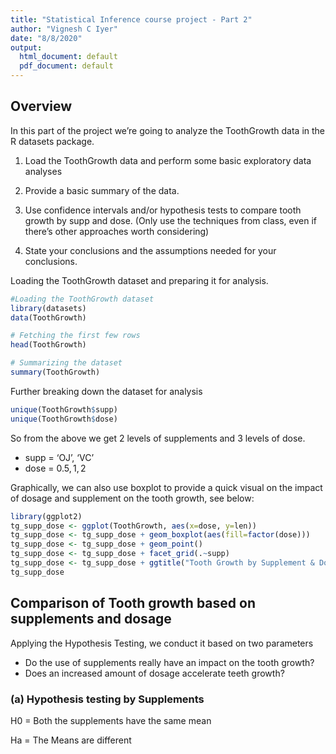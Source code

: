 ```yaml
---
title: "Statistical Inference course project - Part 2"
author: "Vignesh C Iyer"
date: "8/8/2020"
output:
  html_document: default
  pdf_document: default
---
```


## Overview

In this part of the project we're going to analyze the ToothGrowth data in the R datasets package.

1. Load the ToothGrowth data and perform some basic exploratory data analyses

2. Provide a basic summary of the data.

3. Use confidence intervals and/or hypothesis tests to compare tooth growth by supp and dose. (Only use the techniques from class, even if there's other approaches worth considering)

4. State your conclusions and the assumptions needed for your conclusions.

Loading the ToothGrowth dataset and preparing it for analysis.
```r
#Loading the ToothGrowth dataset
library(datasets)
data(ToothGrowth)

# Fetching the first few rows
head(ToothGrowth)

# Summarizing the dataset
summary(ToothGrowth)

```

Further breaking down the dataset for analysis
```r
unique(ToothGrowth$supp)
unique(ToothGrowth$dose)
```

So from the above we get 2 levels of supplements and 3 levels of dose.

  * supp = 'OJ', 'VC'
  * dose = $0.5, 1,2$
  
Graphically, we can also use boxplot to provide a quick visual on the impact of dosage and supplement on the tooth growth, see below:

```r
library(ggplot2)
tg_supp_dose <- ggplot(ToothGrowth, aes(x=dose, y=len)) 
tg_supp_dose <- tg_supp_dose + geom_boxplot(aes(fill=factor(dose)))
tg_supp_dose <- tg_supp_dose + geom_point()
tg_supp_dose <- tg_supp_dose + facet_grid(.~supp)
tg_supp_dose <- tg_supp_dose + ggtitle("Tooth Growth by Supplement & Dosage")
tg_supp_dose
```

## Comparison of Tooth growth based on supplements and dosage

Applying the Hypothesis Testing, we conduct it based on two parameters

* Do the use of supplements really have an impact on the tooth growth?
* Does an increased amount of dosage accelerate teeth growth?

### (a) Hypothesis testing by Supplements

  H0 = Both the supplements have the same mean
  
  Ha = The Means are different